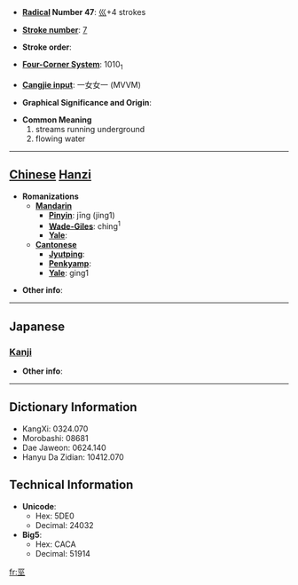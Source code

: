 * '''[[Wiktionary:Chinese radical index| Radical]] Number 47''': [[Wiktionary:Chinese radical index 巛|巛]]+4 strokes

* '''[[Wiktionary:Chinese total strokes index|Stroke number]]''': [[Wiktionary:Chinese total strokes index 7|7]]

* '''Stroke order''': 

* '''[[Wiktionary:Chinese four corner index|Four-Corner System]]''': 1010<sub>1</sub>

* '''[[Wiktionary:Chinese Cangjie index|Cangjie input]]''': 一女女一 (MVVM)

* '''Graphical Significance and Origin''': 

* '''Common Meaning'''
*#streams running underground
*# flowing water


----

== [[Chinese]] [[Hanzi]] ==

* '''Romanizations'''
** '''[[Mandarin]]'''
*** '''[[Pinyin]]''': jīng (jing1)
*** '''[[Wade-Giles]]''': ching<sup>1</sup>
*** '''[[Yale]]''': 
** '''[[Cantonese]]'''
*** '''[[Jyutping]]''':
*** '''[[Penkyamp]]''': 
*** '''[[Yale]]''': ging1

* '''Other info''': 

----

==Japanese==
===[[Kanji]]===
{{kanji|on readings=[[けい]] (kei), [[きょう]] (kyō)|kun readings=}}

* '''Other info''':  

----

== Dictionary Information ==

* KangXi: 0324.070
* Morobashi: 08681
* Dae Jaweon: 0624.140
* Hanyu Da Zidian: 10412.070

== Technical Information ==

* '''Unicode''':
** Hex: 5DE0
** Decimal: 24032
* '''Big5''':
** Hex: CACA
** Decimal: 51914

[[fr:巠]]